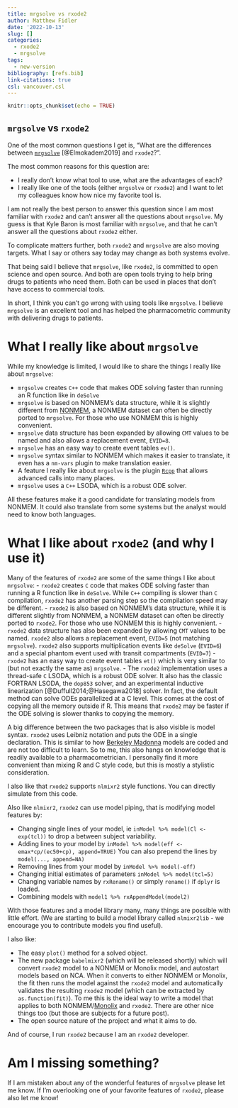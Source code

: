 ```yaml
---
title: mrgsolve vs rxode2
author: Matthew Fidler
date: '2022-10-13'
slug: []
categories:
  - rxode2
  - mrgsolve
tags:
  - new-version
bibliography: [refs.bib]
link-citations: true
csl: vancouver.csl
---
```


```r
knitr::opts_chunk$set(echo = TRUE)
```

## `mrgsolve` vs `rxode2`

One of the most common questions I get is, "What are the differences between
[`mrgsolve`](https://mrgsolve.org) [@Elmokadem2019] and `rxode2`?".

The most common reasons for this question are:

- I really don't know what tool to use, what are the advantages of each?
- I really like one of the tools (either `mrgsolve` or `rxode2`) and I want to let my colleagues know how nice my favorite tool is.

I am not really the best person to answer this question since I am most
familiar with `rxode2` and can't answer all the questions about
`mrgsolve`. My guess is that Kyle Baron is most familiar with `mrgsolve`, and that he
can't answer all the questions about `rxode2` either.

To complicate matters further, both `rxode2` and `mrgsolve` are also
moving targets. What I say or others say today may change as both
systems evolve.

That being said I believe that `mrgsolve`, like `rxode2`, is
committed to open science and open source. And both are open tools
trying to help bring drugs to patients who need them. Both can be used
in places that don't have access to commercial tools.

In short, I think you can't go wrong with using tools like `mrgsolve`. I
believe `mrgsolve` is an excellent tool and has helped the
pharmacometric community with delivering drugs to patients.

# What I really like about `mrgsolve`

While my knowledge is limited, I would like to share the things I really
like about `mrgsolve`:

- `mrgsolve` creates `C++` code that makes ODE solving faster than running an R function like in `deSolve`
- `mrgsolve` is based on NONMEM's data structure, while it is slightly different from [NONMEM](https://www.iconplc.com/innovation/nonmem/), a NONMEM dataset can often be directly ported to `mrgsolve`. For those who use NONMEM this is highly convenient. 
- `mrgsolve` data structure has been expanded by allowing `CMT` values to be named and also allows a replacement event, `EVID=8`.
- `mrgsolve` has an easy way to create event tables `ev()`.
- `mrgsolve` syntax similar to NONMEM which makes it easier to translate, it even has a `nm-vars` plugin to make translation easier.
- A feature I really like about `mrgsolve` is the plugin [`Rcpp`](http://adv-r.had.co.nz/Rcpp.html) that allows advanced calls into many places.
- `mrgsolve` uses a `C++` LSODA, which is a robust ODE solver.
  
All these features make it a good candidate for translating models from NONMEM.  It could also translate from some systems but the analyst would need to know both languages.
  
# What I like about `rxode2` (and why I use it)

Many of the features of `rxode2` are some of the same things I like about `mrgsolve`:
- `rxode2` creates `C` code that makes ODE solving faster than running a R function like in `deSolve`.  While `C++` compiling is slower than `C` compilation, `rxode2` has another parsing step so the compilation speed may be different.
- `rxode2` is also based on NONMEM's data structure, while it is different slightly from NONMEM, a NONMEM dataset can often be directly ported to `rxode2`. For  those who use NONMEM this is highly convenient. 
- `rxode2` data structure has also been expanded by allowing `CMT` values to be named.  `rxode2` also allows a replacement event, `EVID=5` (not matching `mrgsolve`). `rxode2` also supports multiplication events like `deSolve` (`EVID=6`) and a special phantom event used with transit compartments (`EVID=7`)
- `rxode2` has an easy way to create event tables `et()` which is very similar to (but not exactly the same as) `mrgsolve`.
- The `rxode2` implementation uses a thread-safe `C` LSODA, which is a robust ODE solver.  It also has the classic FORTRAN LSODA, the `dop853` solver, and an experimental inductive linearization [@Duffull2014;@Hasegawa2018] solver. In fact, the default method can solve ODEs parallelized at a C level.  This comes at the cost of copying all the memory outside if R.  This means that `rxode2` may be faster if the ODE solving is slower thanks to copying the memory.

A big difference between the two packages that is also visible is model syntax. `rxode2` uses Leibniz notation and puts the ODE in a single declaration. This is similar to how [Berkeley Madonna](https://berkeley-madonna.myshopify.com/) models are coded and are not too difficult to learn. So to me, this also hangs on knowledge that is readily available to a pharmacometrician. I personally find it more convenient than mixing R and C style code, but this is mostly a stylistic consideration.

I also like that `rxode2` supports `nlmixr2` style functions. You can directly simulate from this code.  

Also like `nlmixr2`, `rxode2` can use model piping, that is modifying model features by:

- Changing single lines of your model, ie `inModel %>% model(Cl <- exp(tcl))` to drop a between 
  subject variability.
- Adding lines to your model by `inModel %>% model(eff <- emax*cp/(ec50+cp), append=TRUE)`
  You can also prepend the lines by `model(..., append=NA)`
- Removing lines from your model by `inModel %>% model(-eff)`
- Changing initial estimates of parameters `inModel %>% model(tcl=5)`
- Changing variable names by `rxRename()` or simply `rename()` if `dplyr` is
  loaded.
- Combining models with `model1 %>% rxAppendModel(model2)`

With those features and a model library many, many things are possible with little effort. (We are starting to build a model library called `nlmixr2lib` - we encourage you to contribute models you find useful).

I also like:

- The easy `plot()` method for a solved object.
- The new package `babelmixr2` (which will be released shortly) which will convert `rxode2` model to a NONMEM or Monolix model, and autostart models based on NCA.
  When it converts to either NONMEM or Monolix, the fit then runs the model against the `rxode2` model and automatically validates the resulting `rxode2` model (which can be extracted by `as.function(fit)`).  To me this is the ideal way to write a model that applies to both NONMEM/[Monolix](https://lixoft.com/products/monolix/) and `rxode2`. There are other nice things too (but those are subjects for a future post).
- The open source nature of the project and what it aims to do.

And of course, I run `rxode2` because I am an `rxode2` developer.

# Am I missing something?

If I am mistaken about any of the wonderful features of `mrgsolve` please let me
know.  If I'm overlooking one of your favorite features of `rxode2`, please also let me know!

